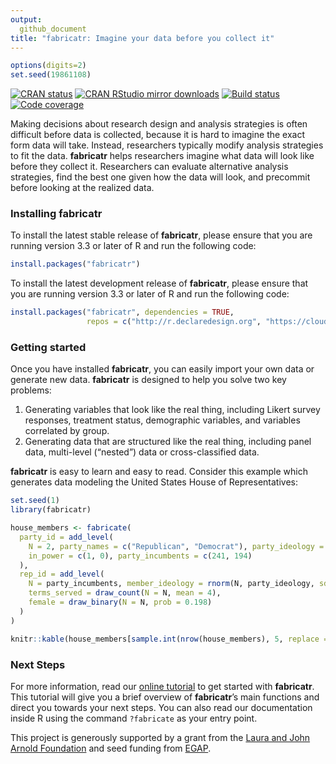 ```yaml
---
output:
  github_document
title: "fabricatr: Imagine your data before you collect it"
---
```


<!-- README.md is generated from README.Rmd. Please edit that file -->

```r
options(digits=2)
set.seed(19861108)
```

[![CRAN status](https://www.r-pkg.org/badges/version/fabricatr)](https://cran.r-project.org/package=fabricatr)
[![CRAN RStudio mirror downloads](https://cranlogs.r-pkg.org/badges/grand-total/fabricatr?color=green)](https://r-pkg.org/pkg/fabricatr)
[![Build status](https://github.com/DeclareDesign/fabricatr/workflows/R-CMD-check/badge.svg)](https://github.com/DeclareDesign/fabricatr/actions)
[![Code coverage](https://codecov.io/gh/DeclareDesign/fabricatr/branch/master/graph/badge.svg?token=x9MpkuKobc)](https://codecov.io/gh/DeclareDesign/fabricatr)

Making decisions about research design and analysis strategies is often difficult before data is collected, because it is hard to imagine the exact form data will take. Instead, researchers typically modify analysis strategies to fit the data. **fabricatr** helps researchers imagine what data will look like before they collect it. Researchers can evaluate alternative analysis strategies, find the best one given how the data will look, and precommit before looking at the realized data.

### Installing fabricatr

To install the latest stable release of **fabricatr**, please ensure that you are running version 3.3 or later of R and run the following code:

```r
install.packages("fabricatr")
```

To install the latest development release of **fabricatr**, please ensure that you are running version 3.3 or later of R and run the following code:

```r
install.packages("fabricatr", dependencies = TRUE,
                 repos = c("http://r.declaredesign.org", "https://cloud.r-project.org"))
```

### Getting started

Once you have installed **fabricatr**, you can easily import your own data or generate new data. **fabricatr** is designed to help you solve two key problems:

1. Generating variables that look like the real thing, including Likert survey responses, treatment status, demographic variables, and variables correlated by group.
2. Generating data that are structured like the real thing, including panel data, multi-level ("nested") data or cross-classified data.

**fabricatr** is easy to learn and easy to read. Consider this example which generates data modeling the United States House of Representatives:

```r
set.seed(1)
library(fabricatr)

house_members <- fabricate(
  party_id = add_level(
    N = 2, party_names = c("Republican", "Democrat"), party_ideology = c(0.5, -0.5),
    in_power = c(1, 0), party_incumbents = c(241, 194)
  ),
  rep_id = add_level(
    N = party_incumbents, member_ideology = rnorm(N, party_ideology, sd = 0.5),
    terms_served = draw_count(N = N, mean = 4),
    female = draw_binary(N = N, prob = 0.198)
  )
)
```

```r
knitr::kable(house_members[sample.int(nrow(house_members), 5, replace = FALSE), c(2, 3, 4, 7, 8, 9)], row.names = FALSE)
```

### Next Steps

For more information, read our [online tutorial](/r/fabricatr/articles/getting_started.html) to get started with **fabricatr**. This tutorial will give you a brief overview of **fabricatr**'s main functions and direct you towards your next steps. You can also read our documentation inside R using the command `?fabricate` as your entry point.

This project is generously supported by a grant from the [Laura and John Arnold Foundation](http://www.arnoldfoundation.org) and seed funding from [EGAP](http://egap.org).
